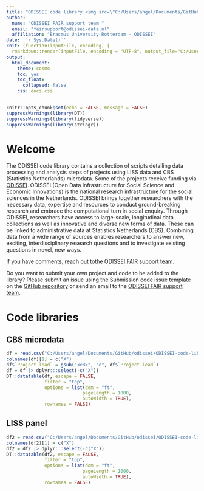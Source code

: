---
title: "ODISSEI code library <img src=\"C:/Users/angel/Documents/GitHub/ODISSEI-code-library/images/odissei_logo.png\" style=\"float: right;\" width=\"250\" height=\"70\" />"
author: 
  name: "ODISSEI FAIR support team "
  email: "fairsupport@odissei-data.nl"
  affiliation: "Erasmus University Rotterdam - ODISSEI"
date: '`r Sys.Date()`'
knit: (function(inputFile, encoding) {
  rmarkdown::render(inputFile, encoding = "UTF-8", output_file="C:/Users/angel/Documents/GitHub/odissei/ODISSEI-code-library/docs/index.html") })
output: 
  html_document:
    theme: cosmo
    toc: yes
    toc_float:
      collapsed: false
    css: docs.css
---

```{r setup, include=FALSE}
knitr::opts_chunk$set(echo = FALSE, message = FALSE)
suppressWarnings(library(DT))
suppressWarnings(library(tidyverse))
suppressWarnings(library(stringr))
```


# Welcome
The ODISSEI code library contains a collection of scripts detailing data processing and analysis steps of projects using LISS data and CBS (Statistics Netherlands) microdata. Some of the projects receive funding via [ODISSEI](https://odissei-data.nl/en/). ODISSEI (Open Data Infrastructure for Social Science and Economic Innovations) is the national research infrastructure for the social sciences in the Netherlands. ODISSEI brings together researchers with the necessary data, expertise and resources to conduct ground-breaking research and embrace the computational turn in social enquiry. Through ODISSEI, researchers have access to large-scale, longitudinal data collections as well as innovative and diverse new forms of data. These can be linked to administrative data at Statistics Netherlands (CBS). Combining data from a wide range of sources enables researchers to answer new, exciting, interdisciplinary research questions and to investigate existing questions in novel, new ways.

If you have comments, reach out tothe [ODISSEI FAIR support team](mailto:fairsupport@odissei-data.nl).

Do you want to submit your own project and code to be added to the library? Please submit an issue using the Submission code issue template on the [GitHub repository](https://github.com/odissei-data/ODISSEI-code-library) or send an email to the [ODISSEI FAIR support team](mailto:fairsupport@odissei-data.nl).

# Code libraries
## CBS microdata 
```{r loaddataCBS}
df = read.csv("C:/Users/angel/Documents/GitHub/odissei/ODISSEI-code-library/Data/odissei-projects-clean_CBS.csv", encoding = "UTF-8", check.names=FALSE)
colnames(df)[1] = c("X")
df$`Project lead` = gsub("<e8>", "è", df$`Project lead`)
df = df |> dplyr:::select(-c("X")) 
DT::datatable(df, escape = FALSE,
              filter = "top", 
              options = list(dom = "ft", 
                            pageLength = 1000, 
                            autoWidth = TRUE),
              rownames = FALSE)
```

## LISS panel
```{r loaddataLISS}
df2 = read.csv("C:/Users/angel/Documents/GitHub/odissei/ODISSEI-code-library/Data/odissei-projects-clean_LISS.csv", encoding = "UTF-8", check.names=FALSE)
colnames(df2)[1] = c("X")
df2 = df2 |> dplyr:::select(-c("X")) 
DT::datatable(df2, escape = FALSE,
              filter = "top", 
              options = list(dom = "ft", 
                            pageLength = 1000, 
                            autoWidth = TRUE),
              rownames = FALSE)
```
